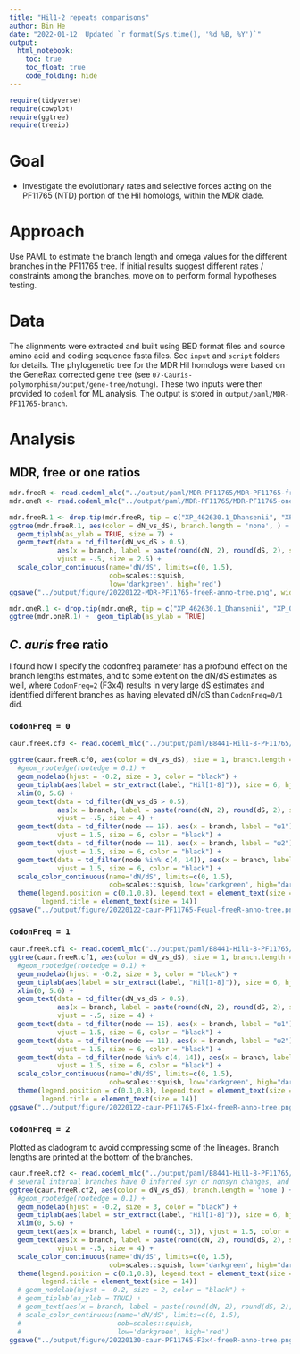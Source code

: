```yaml
---
title: "Hil1-2 repeats comparisons"
author: Bin He
date: "2022-01-12  Updated `r format(Sys.time(), '%d %B, %Y')`"
output: 
  html_notebook:
    toc: true
    toc_float: true
    code_folding: hide
---
```


```r
require(tidyverse)
require(cowplot)
require(ggtree)
require(treeio)
```

# Goal

- Investigate the evolutionary rates and selective forces acting on the PF11765 (NTD) portion of the Hil homologs, within the MDR clade.

# Approach

Use PAML to estimate the branch length and omega values for the different branches in the PF11765 tree. If initial results suggest different rates / constraints among the branches, move on to perform formal hypotheses testing.

# Data

The alignments were extracted and built using BED format files and source amino acid and coding sequence fasta files. See `input` and `script` folders for details. The phylogenetic tree for the MDR Hil homologs were based on the GeneRax corrected gene tree (see `07-Cauris-polymorphism/output/gene-tree/notung`). These two inputs were then provided to `codeml` for ML analysis. The output is stored in `output/paml/MDR-PF11765-branch`.

# Analysis
## MDR, free or one ratios
```r
mdr.freeR <- read.codeml_mlc("../output/paml/MDR-PF11765/MDR-PF11765-freeR/mlc")
mdr.oneR <- read.codeml_mlc("../output/paml/MDR-PF11765/MDR-PF11765-oneR/mlc")
```
```r
mdr.freeR.1 <- drop.tip(mdr.freeR, tip = c("XP_462630.1_Dhansenii", "XP_002770057.1_Dhansenii"))
ggtree(mdr.freeR.1, aes(color = dN_vs_dS), branch.length = 'none', ) + 
  geom_tiplab(as_ylab = TRUE, size = 7) +
  geom_text(data = td_filter(dN_vs_dS > 0.5), 
            aes(x = branch, label = paste(round(dN, 2), round(dS, 2), sep = "/")),
            vjust = -.5, size = 2.5) + 
  scale_color_continuous(name='dN/dS', limits=c(0, 1.5),
                         oob=scales::squish,
                         low='darkgreen', high='red')
ggsave("../output/figure/20220122-MDR-PF11765-freeR-anno-tree.png", width = 7, height = 4.5)
```
```r
mdr.oneR.1 <- drop.tip(mdr.oneR, tip = c("XP_462630.1_Dhansenii", "XP_002770057.1_Dhansenii"))
ggtree(mdr.oneR.1) +  geom_tiplab(as_ylab = TRUE)
```

## _C. auris_ free ratio
I found how I specify the codonfreq parameter has a profound effect on the branch lengths estimates, and to some extent on the dN/dS estimates as well, where `CodonFreq=2` (F3x4) results in very large dS estimates and identified different branches as having elevated dN/dS than `CodonFreq=0/1` did.

### `CodonFreq = 0`
```r
caur.freeR.cf0 <- read.codeml_mlc("../output/paml/B8441-Hil1-8-PF11765/codonfreq0-freeR/mlc")

ggtree(caur.freeR.cf0, aes(color = dN_vs_dS), size = 1, branch.length = 'none') + 
  #geom_rootedge(rootedge = 0.1) +
  geom_nodelab(hjust = -0.2, size = 3, color = "black") +
  geom_tiplab(aes(label = str_extract(label, "Hil[1-8]")), size = 6, hjust = -0.5, color = 1) + 
  xlim(0, 5.6) +
  geom_text(data = td_filter(dN_vs_dS > 0.5),
            aes(x = branch, label = paste(round(dN, 2), round(dS, 2), sep = "/")), 
            vjust = -.5, size = 4) + 
  geom_text(data = td_filter(node == 15), aes(x = branch, label = "ω1"), 
            vjust = 1.5, size = 6, color = "black") +
  geom_text(data = td_filter(node == 11), aes(x = branch, label = "ω2"), 
            vjust = 1.5, size = 6, color = "black") +
  geom_text(data = td_filter(node %in% c(4, 14)), aes(x = branch, label = "ω3"), 
            vjust = 1.5, size = 6, color = "black") +
  scale_color_continuous(name='dN/dS', limits=c(0, 1.5), 
                         oob=scales::squish, low='darkgreen', high="darkviolet") +
  theme(legend.position = c(0.1,0.8), legend.text = element_text(size = 12), 
        legend.title = element_text(size = 14))
ggsave("../output/figure/20220122-caur-PF11765-Feual-freeR-anno-tree.png", width = 5, height = 5)
```

### `CodonFreq = 1`
```r
caur.freeR.cf1 <- read.codeml_mlc("../output/paml/B8441-Hil1-8-PF11765/codonfreq1-freeR/mlc")
ggtree(caur.freeR.cf1, aes(color = dN_vs_dS), size = 1, branch.length = 'none') + 
  #geom_rootedge(rootedge = 0.1) +
  geom_nodelab(hjust = -0.2, size = 3, color = "black") +
  geom_tiplab(aes(label = str_extract(label, "Hil[1-8]")), size = 6, hjust = -0.5, color = 1) + 
  xlim(0, 5.6) +
  geom_text(data = td_filter(dN_vs_dS > 0.5),
            aes(x = branch, label = paste(round(dN, 2), round(dS, 2), sep = "/")), 
            vjust = -.5, size = 4) + 
  geom_text(data = td_filter(node == 15), aes(x = branch, label = "ω1"), 
            vjust = 1.5, size = 6, color = "black") +
  geom_text(data = td_filter(node == 11), aes(x = branch, label = "ω2"), 
            vjust = 1.5, size = 6, color = "black") +
  geom_text(data = td_filter(node %in% c(4, 14)), aes(x = branch, label = "ω3"), 
            vjust = 1.5, size = 6, color = "black") +
  scale_color_continuous(name='dN/dS', limits=c(0, 1.5), 
                         oob=scales::squish, low='darkgreen', high="darkviolet") +
  theme(legend.position = c(0.1,0.8), legend.text = element_text(size = 12), 
        legend.title = element_text(size = 14))
ggsave("../output/figure/20220122-caur-PF11765-F1x4-freeR-anno-tree.png", width = 5, height = 5)
```

### `CodonFreq = 2`
Plotted as cladogram to avoid compressing some of the lineages. Branch lengths are printed at the bottom of the branches.
```r
caur.freeR.cf2 <- read.codeml_mlc("../output/paml/B8441-Hil1-8-PF11765/codonfreq2-freeR/mlc")
# several internal branches have 0 inferred syn or nonsyn changes, and the dN/dS ratio estimates doesn't make much sense
ggtree(caur.freeR.cf2, aes(color = dN_vs_dS), branch.length = 'none') + 
  #geom_rootedge(rootedge = 0.1) +
  geom_nodelab(hjust = -0.2, size = 3, color = "black") +
  geom_tiplab(aes(label = str_extract(label, "Hil[1-8]")), size = 6, hjust = -0.5, color = 1) + 
  xlim(0, 5.6) +
  geom_text(aes(x = branch, label = round(t, 3)), vjust = 1.5, color = "black", size = 3) + 
  geom_text(aes(x = branch, label = paste(round(dN, 2), round(dS, 2), sep = " / ")), 
            vjust = -.5, size = 4) + 
  scale_color_continuous(name='dN/dS', limits=c(0, 1.5), 
                         oob=scales::squish, low='darkgreen', high="darkviolet") +
  theme(legend.position = c(0.1,0.8), legend.text = element_text(size = 12), 
        legend.title = element_text(size = 14))
  # geom_nodelab(hjust = -0.2, size = 2, color = "black") +
  # geom_tiplab(as_ylab = TRUE) +
  # geom_text(aes(x = branch, label = paste(round(dN, 2), round(dS, 2), sep = " / ")), vjust = -.5) + 
  # scale_color_continuous(name='dN/dS', limits=c(0, 1.5),
  #                        oob=scales::squish,
  #                        low='darkgreen', high='red')
ggsave("../output/figure/20220130-caur-PF11765-F3x4-freeR-anno-tree.png", width = 5, height = 4)
```
